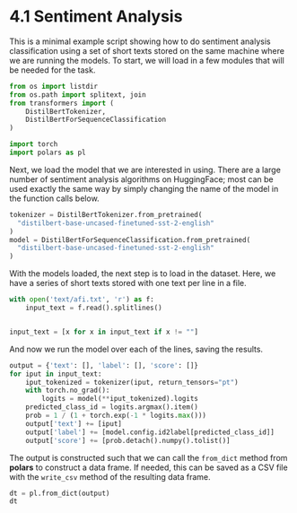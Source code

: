 # 4.1 Sentiment Analysis {.unnumbered}

This is a minimal example script showing how to do sentiment
analysis classification using a set of short texts stored on
the same machine where we are running the models. To start,
we will load in a few modules that will be needed for the
task.

```python
from os import listdir
from os.path import splitext, join
from transformers import (
    DistilBertTokenizer,
    DistilBertForSequenceClassification
)

import torch
import polars as pl
```

Next, we load the model that we are interested in using. 
There are a large number of sentiment analysis algorithms
on HuggingFace; most can be used exactly the same way by simply
changing the name of the model in the function calls below.

```python
tokenizer = DistilBertTokenizer.from_pretrained(
  "distilbert-base-uncased-finetuned-sst-2-english"
)
model = DistilBertForSequenceClassification.from_pretrained(
  "distilbert-base-uncased-finetuned-sst-2-english"
)
```

With the models loaded, the next step is to load in the
dataset. Here, we have a series of short texts stored with
one text per line in a file.

```python
with open('text/afi.txt', 'r') as f:
    input_text = f.read().splitlines() 


input_text = [x for x in input_text if x != ""]
```

And now we run the model over each of the lines, saving the
results.

```python
output = {'text': [], 'label': [], 'score': []}
for iput in input_text:
    iput_tokenized = tokenizer(iput, return_tensors="pt")
    with torch.no_grad():
        logits = model(**iput_tokenized).logits
    predicted_class_id = logits.argmax().item()
    prob = 1 / (1 + torch.exp(-1 * logits.max()))
    output['text'] += [iput]
    output['label'] += [model.config.id2label[predicted_class_id]]
    output['score'] += [prob.detach().numpy().tolist()]
```


The output is constructed such that we can call the `from_dict`
method from **polars** to construct a data frame. If needed, this
can be saved as a CSV file with the `write_csv` method of the
resulting data frame.

```python
dt = pl.from_dict(output)
dt
```

